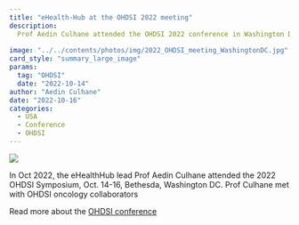 ```yaml
---
title: "eHealth-Hub at the OHDSI 2022 meeting"
description: 
  Prof Aedin Culhane attended the OHDSI 2022 conference in Washington DC
 
image: "../../contents/photos/img/2022_OHDSI_meeting_WashingtonDC.jpg"
card_style: "summary_large_image"
params:
  tag: "OHDSI"
  date: "2022-10-14"
author: "Aedin Culhane"
date: "2022-10-16"
categories:
  - USA
  - Conference
  - OHDSI
---
```


![](/contents/photos/img/2022_OHDSI_meeting_WashingtonDC.jpg)

In Oct 2022, the eHealthHub lead Prof Aedin Culhane attended the 2022 OHDSI Symposium, Oct. 14-16, Bethesda, Washington DC. Prof Culhane met with OHDSI oncology collaborators

Read more about the [OHDSI conference](https://ohdsi.org/ohdsi2022symposium/)
